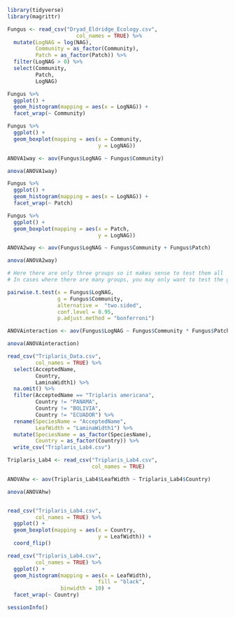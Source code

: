 
```{r}
library(tidyverse)
library(magrittr)
```

```{r 1}
Fungus <- read_csv("Dryad_Eldridge_Ecology.csv",
                      col_names = TRUE) %>%
  mutate(LogNAG = log(NAG),
         Community = as_factor(Community),
         Patch = as_factor(Patch)) %>%
  filter(LogNAG > 0) %>%
  select(Community,
         Patch,
         LogNAG)
```

```{r 2}
Fungus %>%
  ggplot() +
  geom_histogram(mapping = aes(x = LogNAG)) +
  facet_wrap(~ Community)
```

```{r 3}
Fungus %>%
  ggplot() + 
  geom_boxplot(mapping = aes(x = Community,
                             y = LogNAG))
```

```{r 4}
ANOVA1way <- aov(Fungus$LogNAG ~ Fungus$Community)  

anova(ANOVA1way)
```

```{r 5}
Fungus %>%
  ggplot() +
  geom_histogram(mapping = aes(x = LogNAG)) +
  facet_wrap(~ Patch)

Fungus %>%
  ggplot() + 
  geom_boxplot(mapping = aes(x = Patch,
                             y = LogNAG))
```

```{r 6}
ANOVA2way <- aov(Fungus$LogNAG ~ Fungus$Community + Fungus$Patch)

anova(ANOVA2way)
```

```{r 7}

# Here there are only three groups so it makes sense to test them all
# In cases where there are many groups, you may only want to test the groups most likely to be different

pairwise.t.test(x = Fungus$LogNAG,
                g = Fungus$Community,
                alternative =  "two.sided",
                conf.level = 0.95,
                p.adjust.method = "bonferroni")
```

```{r 8}
ANOVAinteraction <- aov(Fungus$LogNAG ~ Fungus$Community * Fungus$Patch) # Notice the asterix and on the plus sign

anova(ANOVAinteraction)
```

```{r 9}
read_csv("Triplaris_Data.csv",
         col_names = TRUE) %>%
  select(AcceptedName,
         Country,
         LaminaWidth1) %>%
  na.omit() %>%
  filter(AcceptedName == "Triplaris americana",
         Country != "PANAMA",
         Country != "BOLIVIA",
         Country != "ECUADOR") %>%
  rename(SpeciesName = "AcceptedName",
         LeafWidth = "LaminaWidth1") %>%
  mutate(SpeciesName = as_factor(SpeciesName),
         Country = as_factor(Country)) %>%
  write_csv("Triplaris_Lab4.csv")

Triplaris_Lab4 <- read_csv("Triplaris_Lab4.csv", 
                           col_names = TRUE)

ANOVAhw <- aov(Triplaris_Lab4$LeafWidth ~ Triplaris_Lab4$Country)  

anova(ANOVAhw)


read_csv("Triplaris_Lab4.csv",
         col_names = TRUE) %>%
  ggplot() +
  geom_boxplot(mapping = aes(x = Country, 
                             y = LeafWidth)) + 
  coord_flip()

read_csv("Triplaris_Lab4.csv",
         col_names = TRUE) %>%
  ggplot() +
  geom_histogram(mapping = aes(x = LeafWidth),
                             fill = "black",
                 binwidth = 10) +
  facet_wrap(~ Country)


```

```{r session info}
sessionInfo()
```













